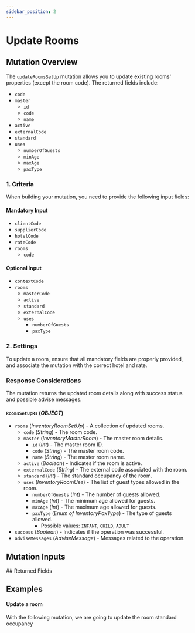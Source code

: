 ```yaml
---
sidebar_position: 2
---
```



# Update Rooms

## Mutation Overview

The `updateRoomsSetUp` mutation allows you to update existing rooms' properties (except the room code). The returned fields include:

* `code`
* `master`
  * `id`
  * `code`
  * `name`
* `active`
* `externalCode`
* `standard`
* `uses`
  * `numberOfGuests`
  * `minAge`
  * `maxAge`
  * `paxType`

### 1. Criteria

When building your mutation, you need to provide the following input fields:

#### Mandatory Input
* `clientCode`
* `supplierCode`
* `hotelCode`
* `rateCode`
* `rooms`
  * `code`

#### Optional Input
* `contextCode`
* `rooms`
  * `masterCode`
  * `active`
  * `standard`
  * `externalCode`
  * `uses`
    * `numberOfGuests`
    * `paxType`

### 2. Settings

To update a room, ensure that all mandatory fields are properly provided, and associate the mutation with the correct hotel and rate.

### Response Considerations

The mutation returns the updated room details along with success status and possible advise messages.

#### `RoomsSetUpRs` (*OBJECT*)
* `rooms` (*InventoryRoomSetUp*) - A collection of updated rooms.
  * `code` (*String*) - The room code.
  * `master` (*InventoryMasterRoom*) - The master room details.
    * `id` (*Int*) - The master room ID.
    * `code` (*String*) - The master room code.
    * `name` (*String*) - The master room name.
  * `active` (*Boolean*) - Indicates if the room is active.
  * `externalCode` (*String*) - The external code associated with the room.
  * `standard` (*Int*) - The standard occupancy of the room.
  * `uses` (*InventoryRoomUse*) - The list of guest types allowed in the room.
    * `numberOfGuests` (*Int*) - The number of guests allowed.
    * `minAge` (*Int*) - The minimum age allowed for guests.
    * `maxAge` (*Int*) - The maximum age allowed for guests.
    * `paxType` (*Enum of InventoryPaxType*) - The type of guests allowed.
      * Possible values: `INFANT`, `CHILD`, `ADULT`
* `success` (*Boolean*) - Indicates if the operation was successful.
* `adviseMessages` (*AdviseMessage*) - Messages related to the operation.


## Mutation Inputs

<InventoryRoomsSetupUpdateInput />
## Returned Fields

<RoomsSetUpRs />


## Examples

#### Update a room

With the following mutation, we are going to update the room standard occupancy

<GraphqlSample query={updateRoomsSetUpMutation} variables={updateRoomsSetUpVariables} />